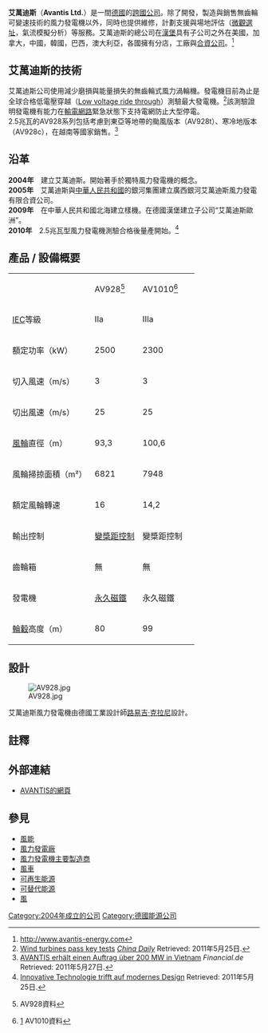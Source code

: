 {{Link style|time=2015-12-12T05:12:02+00:00}}
{{Infobox Company
| company_name = Avantis Ltd.
| company_logo = [[File:Avantis_Energy_Logo2.jpg|220px]]
| company_type = [[有限公司|有限公司]]
| foundation = 2004年
| location = [[香港|香港]]902/903雲咸商業中心40-44雲咸街
| key_people = [[董事長|董事長]]：Ralf Breuer
| industry = [[風力發電工業|風力發電工業]]
| products = [[風力發電機|風力發電機]]
| homepage = [http://www.avantis-energy.com]
}}

'''艾萬迪斯'''（'''Avantis Ltd.'''）是一間[[德國|德國]]的[[跨國公司|跨國公司]]。除了開發，製造與銷售無齒輪可變速技術的風力發電機以外，同時也提供維修，計劃支援與場地評估（[[:en:WAsP|微觀選址]]，氣流模擬分析）等服務。艾萬迪斯的總公司在[[漢堡|漢堡]]具有子公司之外在美國，加拿大，中國，韓國，巴西，澳大利亞，各國擁有分店，工廠與[[合資公司|合資公司]]。<ref>http://www.avantis-energy.com</ref>

== 艾萬迪斯的技術 ==

艾萬迪斯公司使用減少磨損與能量損失的無齒輪式風力渦輪機。發電機目前為止是全球合格低電壓穿越（[[:en:Low_voltage_ride_through|Low voltage ride through]]）測驗最大發電機。<ref>[http://www.chinadaily.com.cn/cndy/2011-03/19/content_12195402.htm Wind turbines pass key tests] ''[[China_Daily|China Daily]]'' Retrieved: 2011年5月25日.</ref>該測驗證明發電機有能力在[[輸電網路|輸電網路]]緊急狀態下支持電網防止大型停電。<br>
2.5兆瓦的AV928系列包括考慮到東亞等地帶的颱風版本（AV928t）、寒冷地版本（AV928c），在越南等國家銷售。<ref>[http://www.financial.de/energie/avantis-erhalt-einen-auftrag-uber-200-mw-in-vietnam AVANTIS erhält einen Auftrag über 200 MW in Vietnam] ''Financial.de'' Retrieved: 2011年5月27日.</ref>

== 沿革 ==

'''2004年'''　建立艾萬迪斯。開始著手於獨特風力發電機的概念。
<br>
'''2005年'''　艾萬迪斯與[[中華人民共和國|中華人民共和國]]的銀河集團建立廣西銀河艾萬迪斯風力發電有限合資公司。
<br>
'''2009年'''　在中華人民共和國北海建立樣機。在德國漢堡建立子公司“艾萬迪斯歐洲”。
<br>
'''2010年'''　2.5兆瓦型風力發電機測驗合格後量產開始。<ref>[http://www.google.de/url?sa=t&source=web&cd=4&ved=0CDQQFjAD&url=http%3A%2F%2Fwww.pc-control.net%2Fpdf%2Fspecial_wind_2010%2Fpcc_special_wind_2010_avantis_d.pdf&rct=j&q=Avantis%20Brasilien&ei=unLcTfqfN4WAvgOZl7WwDw&usg=AFQjCNHS2SrO9w9mdwzp7Ohrmf_dZX-K4Q&sig2=HDkJ1DMgxqpSYBSUsP51aQ&cad=rja Innovative Technologie trifft auf modernes Design] Retrieved: 2011年5月25日.</ref>

== 產品 / 設備概要 ==

{| class="wikitable"
| || AV928<ref name="AV928">{{cite web |url=http://www.avantis-energy.com/Download/AVANTIS-catalogue-AV928.pdf |title=存档副本 |accessdate=2011-05-31 |deadurl=yes |archiveurl=https://web.archive.org/web/20101122052311/http://www.avantis-energy.com/Download/AVANTIS-catalogue-AV928.pdf |archivedate=2010-11-22 }} AV928資料</ref> || AV1010<ref name="AV1010">[http://www.avantis-energy.com/Download/AVANTIS-catalogue-AV1010.pdf]{{dead link|date=2018年1月 |bot=InternetArchiveBot |fix-attempted=yes }} AV1010資料</ref> || 
|-
| [[國際電工委員會|IEC]]等級 || IIa || IIIa || 
|-
| 額定功率（kW） || 2500 || 2300 || 
|-
| 切入風速（m/s） || 3 || 3 || 
|-
| 切出風速（m/s） || 25 || 25 || 
|-
| [[風輪|風輪]]直徑（m） || 93,3 || 100,6 || 
|-
| 風輪掃掠面積（m²） || 6821 || 7948 || 
|-
| 額定風輪轉速 || 16 || 14,2 || 
|-
| 輸出控制 || [[變槳距控制|變槳距控制]] || 變槳距控制 || 
|-
| 齒輪箱 || 無 || 無 || 
|-
| 發電機 || [[磁鐵|永久磁鐵]] || 永久磁鐵 || 
|-
| [[輪轂|輪轂]]高度（m） || 80 || 99 || 
|}

== 設計 ==

[[Image:AV928.jpg|thumb]]

艾萬迪斯風力發電機由德國工業設計師[[路易吉·克拉尼|路易吉·克拉尼]]設計。

== 註釋 ==
{{Reflist}}

== 外部連結 ==
* [http://www.avantis-energy.com AVANTIS的網頁]

== 參見 ==
* [[風能|風能]]
* [[風力發電廠|風力發電廠]]
* [[風力發動機|風力發電機主要製造商]]
* [[風車|風車]]
* [[可再生能源|可再生能源]]
* [[可替代能源|可替代能源]]
* [[風|風]]

[[Category:2004年成立的公司|Category:2004年成立的公司]]
[[Category:德國能源公司|Category:德國能源公司]]